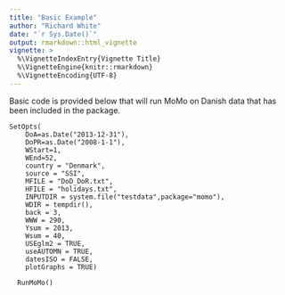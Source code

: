 ```yaml
---
title: "Basic Example"
author: "Richard White"
date: "`r Sys.Date()`"
output: rmarkdown::html_vignette
vignette: >
  %\VignetteIndexEntry{Vignette Title}
  %\VignetteEngine{knitr::rmarkdown}
  %\VignetteEncoding{UTF-8}
---
```


Basic code is provided below that will run MoMo on Danish data that has been included in the package.

```
SetOpts(
    DoA=as.Date("2013-12-31"),
    DoPR=as.Date("2008-1-1"),
    WStart=1,
    WEnd=52,
    country = "Denmark",
    source = "SSI",
    MFILE = "DoD_DoR.txt",
    HFILE = "holidays.txt",
    INPUTDIR = system.file("testdata",package="momo"),
    WDIR = tempdir(),
    back = 3,
    WWW = 290,
    Ysum = 2013,
    Wsum = 40,
    USEglm2 = TRUE,
    useAUTOMN = TRUE,
    datesISO = FALSE,
    plotGraphs = TRUE)

  RunMoMo()
```
